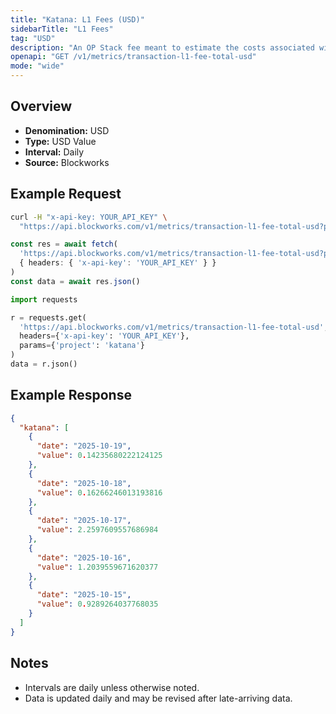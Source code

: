 ```yaml
---
title: "Katana: L1 Fees (USD)"
sidebarTitle: "L1 Fees"
tag: "USD"
description: "An OP Stack fee meant to estimate the costs associated with posting data to the L1 that is attributed to the user's transaction fee"
openapi: "GET /v1/metrics/transaction-l1-fee-total-usd"
mode: "wide"
---
```


## Overview

- **Denomination:** USD
- **Type:** USD Value
- **Interval:** Daily
- **Source:** Blockworks

## Example Request

<CodeGroup>

```bash cURL
curl -H "x-api-key: YOUR_API_KEY" \
  "https://api.blockworks.com/v1/metrics/transaction-l1-fee-total-usd?project=katana"
```

```typescript TypeScript
const res = await fetch(
  'https://api.blockworks.com/v1/metrics/transaction-l1-fee-total-usd?project=katana',
  { headers: { 'x-api-key': 'YOUR_API_KEY' } }
)
const data = await res.json()
```

```python Python
import requests

r = requests.get(
  'https://api.blockworks.com/v1/metrics/transaction-l1-fee-total-usd',
  headers={'x-api-key': 'YOUR_API_KEY'},
  params={'project': 'katana'}
)
data = r.json()
```

</CodeGroup>

## Example Response

```json
{
  "katana": [
    {
      "date": "2025-10-19",
      "value": 0.14235680222124125
    },
    {
      "date": "2025-10-18",
      "value": 0.16266246013193816
    },
    {
      "date": "2025-10-17",
      "value": 2.2597609557686984
    },
    {
      "date": "2025-10-16",
      "value": 1.2039559671620377
    },
    {
      "date": "2025-10-15",
      "value": 0.9289264037768035
    }
  ]
}
```

## Notes
- Intervals are daily unless otherwise noted.
- Data is updated daily and may be revised after late-arriving data.